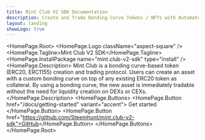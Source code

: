 ```yaml
---
title: Mint Club V2 SDK Documentation
description: Create and Trade Bonding Curve Tokens / NFTs with Automated Liquidity
layout: landing
showLogo: true
---
```



<HomePage.Root>
  <HomePage.Logo className="aspect-square" />
  <HomePage.Tagline>Mint Club V2 SDK</HomePage.Tagline>
  <HomePage.InstallPackage name="mint.club-v2-sdk" type="install" />
  <HomePage.Description>
    Mint Club is a bonding curve-based token (ERC20, ERC1155) creation and trading protocol. Users can create an asset
    with a custom bonding curve on top of any existing ERC20 token as collateral. By using a bonding curve, the new
    asset is immediately tradable without the need for liquidity creation on DEXs or CEXs.
  </HomePage.Description>
  <HomePage.Buttons>
    <HomePage.Button href="/docs/getting-started" variant="accent">
      Get started
    </HomePage.Button>
    <HomePage.Button href="https://github.com/Steemhunt/mint.club-v2-sdk">GitHub</HomePage.Button>
  </HomePage.Buttons>
</HomePage.Root>
